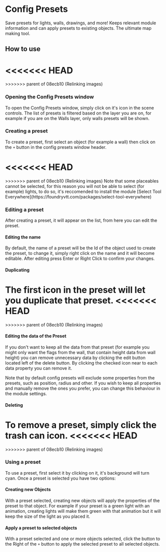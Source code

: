 
# Config Presets

Save presets for lights, walls, drawings, and more\! Keeps relevant
module information and can apply presets to existing objects. The
ultimate map making tool.

## How to use
<<<<<<< HEAD
<ImageButBetter src="/images/Config-Presets/Cpopen.png" alt="Config Presets button" width={2000} height={2000} className={styles.wikiimage}/>
=======
<ImageButBetter src="/images/Config-Presets/Cpopen.png" alt="Config Presets button" width={2000} height={2000} className={styles.wikiimage}/>
>>>>>>> parent of 08ecb10 (Relinking images)

### Opening the Config Presets window

To open the Config Presets window, simply click on it's icon in the
scene controls. The list of presets is filtered based on the layer you
are on, for example if you are on the Walls layer, only walls presets
will be shown.

### Creating a preset

To create a preset, first select an object (for example a wall) then click on the
`+` button in the config presets window header.

<<<<<<< HEAD
<ImageButBetter src="/images/Config-Presets/Cpwindow.png" alt="Config Presets Window" width={2000} height={2000} className={styles.wikiimage}/>
=======
<ImageButBetter src="/images/Config-Presets/Cpwindow.png" alt="Config Presets Window" width={2000} height={2000} className={styles.wikiimage}/>
>>>>>>> parent of 08ecb10 (Relinking images)
Note that some placeables cannot be selected, for this reason you will
not be able to select (for example) lights, to do so, it's reccomended
to install the module [Select Tool
Everywhere](https://foundryvtt.com/packages/select-tool-everywhere)

### Editing a preset

After creating a preset, it will appear on the list, from here you can
edit the preset.

#### Editing the name

By default, the name of a preset will be the Id of the object used to
create the preset, to change it, simply right click on the name and it
will become editable. After editing press Enter or Right Click to
confirm your changes.

#### Duplicating

The first icon in the preset will let you duplicate that preset.
<<<<<<< HEAD
<ImageButBetter src="/images/Config-Presets/Cppresetedit.png" alt="Editing a Preset" width={2000} height={2000} className={styles.wikiimage}/>
=======
<ImageButBetter src="/images/Config-Presets/Cppresetedit.png" alt="Editing a Preset" width={2000} height={2000} className={styles.wikiimage}/>
>>>>>>> parent of 08ecb10 (Relinking images)


#### Editing the data of the Preset

If you don't want to keep all the data from that preset (for example you might only want the flags from the wall, that contain height data from wall height) you can remove unnecessary data by clicking the edit button
located left of the delete button. By clicking the checked icon near to each data property you can remove it.

Note that by default config presets will exclude some properties from
the presets, such as position, radius and other. If you wish to keep all
properties and manually remove the ones you prefer, you can change this
behaviour in the module settings.

#### Deleting

To remove a preset, simply click the trash can icon. 
<<<<<<< HEAD
<ImageButBetter src="/images/Config-Presets/Cpselectpreset.png" alt="Selecting a Preset" width={2000} height={2000} className={styles.wikiimage}/>
=======
<ImageButBetter src="/images/Config-Presets/Cpselectpreset.png" alt="Selecting a Preset" width={2000} height={2000} className={styles.wikiimage}/>
>>>>>>> parent of 08ecb10 (Relinking images)


### Using a preset

To use a preset, first select it by clicking on it, it's background will
turn cyan. Once a preset is selected you have two options:

#### Creating new Objects

With a preset selected, creating new objects will apply the properties
of the preset to that object. For example if your preset is a green
light with an animation, creating lights will make them green with that
animation but it will keep the size of the light as you placed it.

#### Apply a preset to selected objects

With a preset selected and one or more objects selected, click the
button to the Right of the `+` button to apply the selected preset to
all selected objects.
